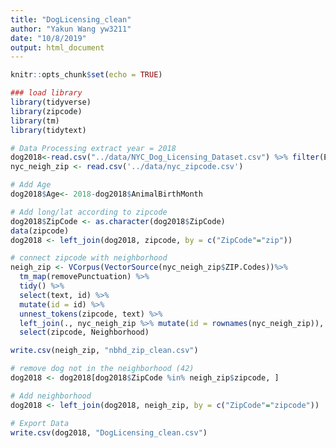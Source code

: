 ```yaml
---
title: "DogLicensing_clean"
author: "Yakun Wang yw3211"
date: "10/8/2019"
output: html_document
---
```


```r
knitr::opts_chunk$set(echo = TRUE)
```

```r
### load library
library(tidyverse)
library(zipcode)
library(tm)
library(tidytext)
```

```r
# Data Processing extract year = 2018
dog2018<-read.csv("../data/NYC_Dog_Licensing_Dataset.csv") %>% filter(Extract.Year==2018)
nyc_neigh_zip <- read.csv('../data/nyc_zipcode.csv')

# Add Age
dog2018$Age<- 2018-dog2018$AnimalBirthMonth

# Add long/lat according to zipcode
dog2018$ZipCode <- as.character(dog2018$ZipCode)
data(zipcode)
dog2018 <- left_join(dog2018, zipcode, by = c("ZipCode"="zip"))

# connect zipcode with neighborhood
neigh_zip <- VCorpus(VectorSource(nyc_neigh_zip$ZIP.Codes))%>%
  tm_map(removePunctuation) %>% 
  tidy() %>%
  select(text, id) %>%
  mutate(id = id) %>%
  unnest_tokens(zipcode, text) %>%
  left_join(., nyc_neigh_zip %>% mutate(id = rownames(nyc_neigh_zip)), by='id' ) %>%
  select(zipcode, Neighborhood)

write.csv(neigh_zip, "nbhd_zip_clean.csv")

# remove dog not in the neighborhood (42)
dog2018 <- dog2018[dog2018$ZipCode %in% neigh_zip$zipcode, ]

# Add neighborhood
dog2018 <- left_join(dog2018, neigh_zip, by = c("ZipCode"="zipcode"))

# Export Data
write.csv(dog2018, "DogLicensing_clean.csv")
```